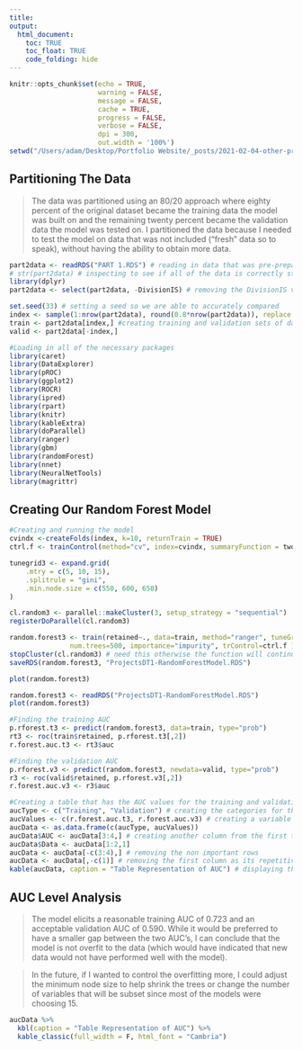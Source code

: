 ```yaml
---
title: 
output: 
  html_document:
    toc: TRUE
    toc_float: TRUE
    code_folding: hide
---
```


```r
knitr::opts_chunk$set(echo = TRUE,
                      warning = FALSE,
                      message = FALSE,
                      cache = TRUE,
                      progress = FALSE, 
                      verbose = FALSE,
                      dpi = 300,
                      out.width = '100%')
setwd("/Users/adam/Desktop/Portfolio Website/_posts/2021-02-04-other-projects")
```
## Partitioning The Data 
> The data was partitioned using an 80/20 approach where eighty percent of the original dataset became the training data the model was built on and the remaining twenty percent became the validation data the model was tested on. I partitioned the data because I needed to test the model on data that was not included ("fresh" data so to speak), without having the ability to obtain more data.

```r
part2data <- readRDS("PART 1.RDS") # reading in data that was pre-prepared
# str(part2data) # inspecting to see if all of the data is correctly structured, commented out because the report is redundant when viewed more than once
library(dplyr)
part2data <- select(part2data, -DivisionIS) # removing the DivisionIS variable from part2data

set.seed(33) # setting a seed so we are able to accurately compared
index <- sample(1:nrow(part2data), round(0.8*nrow(part2data)), replace = FALSE)
train <- part2data[index,] #creating training and validation sets of data, from the index, for building the model and testing the model
valid <- part2data[-index,]
```

```r
#Loading in all of the necessary packages 
library(caret)
library(DataExplorer)
library(pROC)
library(ggplot2)
library(ROCR)
library(ipred)
library(rpart)
library(knitr)
library(kableExtra)
library(doParallel)
library(ranger)
library(gbm)
library(randomForest)
library(nnet)
library(NeuralNetTools)
library(magrittr)
```

## Creating Our Random Forest Model 
```r
#Creating and running the model
cvindx <-createFolds(index, k=10, returnTrain = TRUE)
ctrl.f <- trainControl(method="cv", index=cvindx, summaryFunction = twoClassSummary, classProbs = TRUE)

tunegrid3 <- expand.grid(
    .mtry = c(5, 10, 15),
    .splitrule = "gini",
    .min.node.size = c(550, 600, 650)
)

cl.random3 <- parallel::makeCluster(3, setup_strategy = "sequential")  # speeding up the process of the model by specifying the number of cores that are going to work on producing the model
registerDoParallel(cl.random3)

random.forest3 <- train(retained~., data=train, method="ranger", tuneGrid=tunegrid3, metric="ROC", 
               num.trees=500, importance="impurity", trControl=ctrl.f )
stopCluster(cl.random3) # need this otherwise the function will continue on forever 
saveRDS(random.forest3, "ProjectsDT1-RandomForestModel.RDS")

plot(random.forest3)
```

```r
random.forest3 <- readRDS("ProjectsDT1-RandomForestModel.RDS")
plot(random.forest3)
```

```r
#Finding the training AUC
p.rforest.t3 <- predict(random.forest3, data=train, type="prob")
rt3 <- roc(train$retained, p.rforest.t3[,2])
r.forest.auc.t3 <- rt3$auc

#Finding the validation AUC
p.rforest.v3 <- predict(random.forest3, newdata=valid, type="prob")
r3 <- roc(valid$retained, p.rforest.v3[,2])
r.forest.auc.v3 <- r3$auc

#Creating a table that has the AUC values for the training and validation sets of data
aucType <- c("Training", "Validation") # creating the categories for the data sets
aucValues <- c(r.forest.auc.t3, r.forest.auc.v3) # creating a variable for both AUC's
aucData <- as.data.frame(c(aucType, aucValues)) 
aucData$AUC <- aucData[3:4,] # creating another column from the first two rows which were "Training" and "Validation" 
aucData$Data <- aucData[1:2,1]
aucData <- aucData[-c(3:4),] # removing the non important rows
aucData <- aucData[,-c(1)] # removing the first column as its repetitive to AUC column
kable(aucData, caption = "Table Representation of AUC") # displaying the table 
```
## AUC Level Analysis

> The model elicits a reasonable training AUC of 0.723 and an acceptable validation AUC of 0.590. While it would be preferred to have a smaller gap between the two AUC's, I can conclude that the model is not overfit to the data (which would have indicated that new data would not have performed well with the model).  

> In the future, if I wanted to control the overfitting more, I could adjust the minimum node size to help shrink the trees or change the number of variables that will be subset since most of the models were choosing 15. 

```r
aucData %>%
  kbl(caption = "Table Representation of AUC") %>%
  kable_classic(full_width = F, html_font = "Cambria")
```